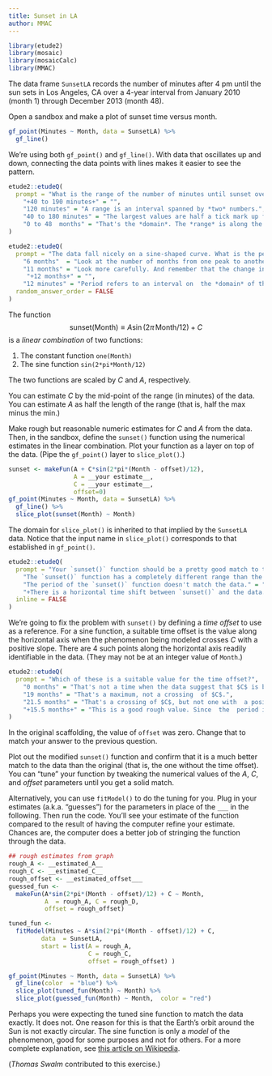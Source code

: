 ```yaml
---
title: Sunset in LA
author: MMAC
---
```


```r
library(etude2)
library(mosaic)
library(mosaicCalc)
library(MMAC)
```

The data frame `SunsetLA` records the number of minutes after 4 pm until the sun sets in Los Angeles, CA  over a 4-year interval from January 2010 (month 1) through December 2013 (month 48). 

<!-- (All times are already adjusted for daylight savings time. The book doesn't tell us whether the value for each month is an average over all days or for a particular day of the month.) -->

Open a sandbox and make a plot of sunset time versus month.

::: {.scaffolding}
```r
gf_point(Minutes ~ Month, data = SunsetLA) %>%
  gf_line()
```

We're using both `gf_point()` and `gf_line()`. With data that oscillates up and down, connecting the data points with lines makes it easier to see the pattern.
:::

```r
etude2::etudeQ(
  prompt = "What is the range of the number of minutes until sunset over the whole 4-year period?",
    "+40 to 190 minutes+" = "",
    "120 minutes" = "A range is an interval spanned by *two* numbers.",
    "40 to 180 minutes" = "The largest values are half a tick mark up from 180. Tick marks are spaced by 20 minutes.",
    "0 to 48  months" = "That's the *domain*. The *range* is along the vertical axis."
)
```

```r
etude2::etudeQ(
  prompt = "The data fall nicely on a sine-shaped curve. What is the period of that sine?",
    "6 months"  = "Look at the number of months from one peak to another.",
    "11 months" = "Look more carefully. And remember that the change in length of day is an *annual* phenomenon.",
     "+12 months+" = "",
    "12 minutes" = "Period refers to an interval on  the *domain* of the function, not the range.",
  random_answer_order = FALSE
)
```

The function $$\mbox{sunset}(\mbox{Month}) \equiv A  \sin(2 \pi\, \mbox{Month} / 12) + C$$ is a *linear combination* of two functions:

1. The constant function `one(Month)`
2. The sine function `sin(2*pi*Month/12)`

The two functions are scaled by $C$ and $A$, respectively.

You can estimate $C$ by the mid-point of the range (in minutes) of the data. You can estimate $A$  as half the length of the range (that is, half the max minus the min.)

Make rough but reasonable numeric estimates for $C$ and $A$ from the data. Then, in the sandbox, define the `sunset()` function using the numerical estimates in the linear combination. Plot your function as a layer on  top of the data. (Pipe  the `gf_point()` layer  to `slice_plot()`.)

::: {.scaffolding}
```r
sunset <- makeFun(A + C*sin(2*pi*(Month - offset)/12), 
                  A = __your estimate__, 
                  C = __your estimate__,
                  offset=0)
gf_point(Minutes ~ Month, data = SunsetLA) %>%
  gf_line() %>%
  slice_plot(sunset(Month) ~ Month)
```
The domain for `slice_plot()` is inherited to that implied by the `SunsetLA` data. Notice that the input name in `slice_plot()` corresponds to that established in `gf_point()`.
:::

```r
etude2::etudeQ(
  prompt = "Your `sunset()` function should be a pretty good match to the data except for one thing. What is that thing?",
    "The `sunset()` function has a completely different range than the data." = "This won't be the case if you have estimated $C$ and $A$ correctly.",
    "The period of the `sunset()` function doesn't match the data." = "Did you use `sin(2*pi*Month/12)`? If so, the period should be right.",
    "+There is a horizontal time shift between `sunset()` and the data.+",
  inline = FALSE
)
```

We're going to fix the problem with `sunset()` by defining a *time offset* to use as a reference. For a sine function, a suitable time offset is the value along  the horizontal axis when the phenomenon being modeled crosses $C$ with  a positive slope. There are 4 such points along the horizontal axis readily identifiable in the data. (They may not be at an integer value of `Month`.)

```r
etude2::etudeQ(
  prompt = "Which of these is a suitable value for the time offset?",
    "0 months" = "That's not a time when the data suggest that $C$ is being crossed.",
    "19 months" = "That's a maximum, not a crossing  of $C$.",
    "21.5 months" = "That's a crossing of $C$, but not one with  a positive slope.",
    "+15.5 months+" = "This is a good rough value. Since  the  period is 12 months, you  could equally  well  have said the offset  is 3.5 months."
)
```

In the original scaffolding, the value of `offset` was zero. Change that to match your answer to the previous question.

Plot out the modified `sunset()` function and confirm that it is a much better match to the data than the original  (that is, the one  without the time offset). You can "tune" your function by tweaking the numerical values of the $A$, $C$, and $offset$  parameters until you  get a solid match.

Alternatively, you can use `fitModel()` to do the tuning for you. Plug in your estimates (a.k.a. "guesses") for the parameters in place of the `___` in  the following. Then run the code. You'll  see your estimate  of  the function compared to the result of having  the computer refine your estimate. Chances are, the computer does a better job of stringing the function through the data.

::: {.scaffolding}
```r
## rough estimates from graph
rough_A <- __estimated_A__
rough_C <- __estimated_C__
rough_offset <- __estimated_offset___
guessed_fun <-
  makeFun(A*sin(2*pi*(Month - offset)/12) + C ~ Month,
          A  = rough_A, C = rough_D,
          offset = rough_offset)

tuned_fun <-
  fitModel(Minutes ~ A*sin(2*pi*(Month - offset)/12) + C,
         data  = SunsetLA,
         start = list(A = rough_A,
                      C = rough_C,
                      offset = rough_offset) )

gf_point(Minutes ~ Month, data = SunsetLA) %>%
  gf_line(color  = "blue") %>%
  slice_plot(tuned_fun(Month) ~ Month) %>%
  slice_plot(guessed_fun(Month) ~ Month,  color = "red")

```
:::


Perhaps you were expecting the tuned sine function to match the data exactly. It does not. One reason for this is that the Earth's orbit around the Sun is not exactly circular.  The sine function is only a *model* of the phenomenon, good for some purposes and not for others. For a more complete explanation, see [this article on Wikipedia](https://en.wikipedia.org/wiki/Sunrise_equation).

(*Thomas Swalm* contributed to this exercise.)
